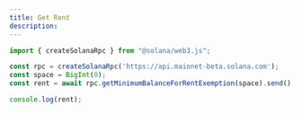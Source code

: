 ```yaml
---
title: Get Rent
description: 
---
```


```js
import { createSolanaRpc } from "@solana/web3.js";

const rpc = createSolanaRpc('https://api.mainnet-beta.solana.com');
const space = BigInt(0);
const rent = await rpc.getMinimumBalanceForRentExemption(space).send();

console.log(rent); 
```
